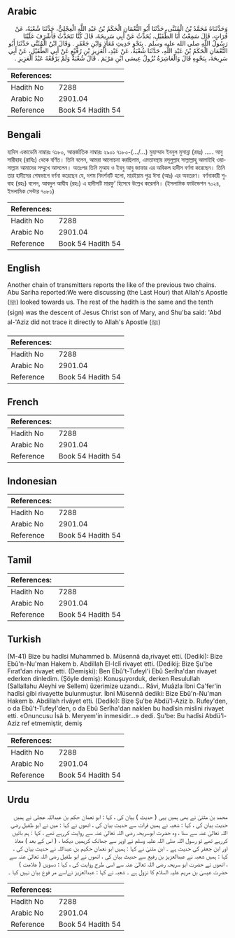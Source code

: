 ## Arabic


<div dir="rtl" lang="ar" style={{fontSize:'larger',backgroundColor:'#f8f9fa',padding:20}}>
وَحَدَّثَنَاهُ مُحَمَّدُ بْنُ الْمُثَنَّى، حَدَّثَنَا أَبُو النُّعْمَانِ الْحَكَمُ بْنُ عَبْدِ اللَّهِ الْعِجْلِيُّ، حَدَّثَنَا شُعْبَةُ، عَنْ فُرَاتٍ، قَالَ سَمِعْتُ أَبَا الطُّفَيْلِ، يُحَدِّثُ عَنْ أَبِي سَرِيحَةَ، قَالَ كُنَّا نَتَحَدَّثُ فَأَشْرَفَ عَلَيْنَا رَسُولُ اللَّهِ صلى الله عليه وسلم ‏.‏ بِنَحْوِ حَدِيثِ مُعَاذٍ وَابْنِ جَعْفَرٍ ‏.‏ وَقَالَ ابْنُ الْمُثَنَّى حَدَّثَنَا أَبُو النُّعْمَانِ الْحَكَمُ بْنُ عَبْدِ اللَّهِ، حَدَّثَنَا شُعْبَةُ، عَنْ عَبْدِ، الْعَزِيزِ بْنِ رُفَيْعٍ عَنْ أَبِي الطُّفَيْلِ، عَنْ أَبِي سَرِيحَةَ، بِنَحْوِهِ قَالَ وَالْعَاشِرَةُ نُزُولُ عِيسَى ابْنِ مَرْيَمَ ‏.‏ قَالَ شُعْبَةُ وَلَمْ يَرْفَعْهُ عَبْدُ الْعَزِيزِ ‏.‏
</div>
<div style={{backgroundColor:'#f8f9fa',padding:20, marginBottom: 10}}><table> <thead> <tr> <th>References:</th> <th></th> </tr> </thead> <tbody><tr><td>Hadith No</td><td>7288</td></tr><tr><td>Arabic No</td><td>2901.04</td></tr><tr><td>Reference</td><td>Book 54 Hadith 54</td></tr></tbody></table></div>

## Bengali


<div dir="ltr" lang="bn" style={{fontSize:'larger',backgroundColor:'#f8f9fa',padding:20}}>
হাদিস একাডেমি নাম্বারঃ ৭১৮০, আন্তর্জাতিক নাম্বারঃ ২৯০১ ৭১৮০-(.../...) মুহাম্মাদ ইবনুল মুসান্না (রহঃ) ..... আবু সারীহাহ (রাযিঃ) থেকে বর্ণিত। তিনি বলেন, আমরা আলোচনা করছিলাম, এমতাবস্থায় রসূলুল্লাহ সাল্লাল্লাহু আলাইহি ওয়াসাল্লাম আমাদের সম্মুখে আসলেন। অতঃপর তিনি মুআয ও ইবনু আবু জাফার এর অবিকল হাদীস বর্ণনা করেছেন। তিনি তার হাদীসের শেষভাগে বর্ণনা করেছেন যে, দশম নিদর্শনটি হলো, মারইয়াম পুত্র ঈসা (আঃ) এর অবতরণ। বর্ণনাকারী শুবাহ (রহঃ) বলেন, আবদুল আযীয (রহঃ) এ হাদীসটি মারফু’ হিসেবে উল্লেখ করেননি। (ইসলামিক ফাউন্ডেশন ৭০২৪, ইসলামিক সেন্টার ৭০৮১)
</div>
<div style={{backgroundColor:'#f8f9fa',padding:20, marginBottom: 10}}><table> <thead> <tr> <th>References:</th> <th></th> </tr> </thead> <tbody><tr><td>Hadith No</td><td>7288</td></tr><tr><td>Arabic No</td><td>2901.04</td></tr><tr><td>Reference</td><td>Book 54 Hadith 54</td></tr></tbody></table></div>

## English


<div dir="ltr" lang="en" style={{fontSize:'larger',backgroundColor:'#f8f9fa',padding:20}}>
Another chain of transmitters reports the like of the previous two chains. Abu Sariha reported:We were discussing (the Last Hour) that Allah's Apostle (ﷺ) looked towards us. The rest of the hadith is the same and the tenth (sign) was the descent of Jesus Christ son of Mary, and Shu'ba said: 'Abd al-'Aziz did not trace it directly to Allah's Apostle (ﷺ)
</div>
<div style={{backgroundColor:'#f8f9fa',padding:20, marginBottom: 10}}><table> <thead> <tr> <th>References:</th> <th></th> </tr> </thead> <tbody><tr><td>Hadith No</td><td>7288</td></tr><tr><td>Arabic No</td><td>2901.04</td></tr><tr><td>Reference</td><td>Book 54 Hadith 54</td></tr></tbody></table></div>

## French


<div dir="ltr" lang="fr" style={{fontSize:'larger',backgroundColor:'#f8f9fa',padding:20}}>

</div>
<div style={{backgroundColor:'#f8f9fa',padding:20, marginBottom: 10}}><table> <thead> <tr> <th>References:</th> <th></th> </tr> </thead> <tbody><tr><td>Hadith No</td><td>7288</td></tr><tr><td>Arabic No</td><td>2901.04</td></tr><tr><td>Reference</td><td>Book 54 Hadith 54</td></tr></tbody></table></div>

## Indonesian


<div dir="ltr" lang="id" style={{fontSize:'larger',backgroundColor:'#f8f9fa',padding:20}}>

</div>
<div style={{backgroundColor:'#f8f9fa',padding:20, marginBottom: 10}}><table> <thead> <tr> <th>References:</th> <th></th> </tr> </thead> <tbody><tr><td>Hadith No</td><td>7288</td></tr><tr><td>Arabic No</td><td>2901.04</td></tr><tr><td>Reference</td><td>Book 54 Hadith 54</td></tr></tbody></table></div>

## Tamil


<div dir="ltr" lang="ta" style={{fontSize:'larger',backgroundColor:'#f8f9fa',padding:20}}>

</div>
<div style={{backgroundColor:'#f8f9fa',padding:20, marginBottom: 10}}><table> <thead> <tr> <th>References:</th> <th></th> </tr> </thead> <tbody><tr><td>Hadith No</td><td>7288</td></tr><tr><td>Arabic No</td><td>2901.04</td></tr><tr><td>Reference</td><td>Book 54 Hadith 54</td></tr></tbody></table></div>

## Turkish


<div dir="ltr" lang="tr" style={{fontSize:'larger',backgroundColor:'#f8f9fa',padding:20}}>
(M-41) Bize bu hadîsi Muhammed b. Müsennâ da,rivayet etti. (Dediki): Bize Ebû'n-Nu'man Hakem b. Abdillah El-Iclî rivayet etti. (Dedikij: Bize Şu'be Fırat'dan rivayet etti. (Demişki): Ben Ebû't-Tufeyl'i Ebû Serîha'dan rivayet ederken dinledim. (Şöyle demiş): Konuşuyorduk, derken Resulullah (Sallallahu Aleyhi ve Sellem) üzerimize uzandı... Râvi, Muâzla İbni Ca'fer'in hadîsi gibi rivayette bulunmuştur. İbni Müsennâ dediki: Bize Ebû'n-Nu'man Hakem b. Abdillah rİvâyet etti. (Dediki): Bize Şu'be Abdü'l-Aziz b. Rufey'den, o da Ebû't-Tufeyl'den, o da Ebû Serîha'dan naklen bu hadîsin mislini rivayet etti. «Onuncusu İsâ b. Meryem'in inmesidir...» dedi. Şu'be: Bu hadîsi Abdü'l-Aziz ref etmemiştir, demiş
</div>
<div style={{backgroundColor:'#f8f9fa',padding:20, marginBottom: 10}}><table> <thead> <tr> <th>References:</th> <th></th> </tr> </thead> <tbody><tr><td>Hadith No</td><td>7288</td></tr><tr><td>Arabic No</td><td>2901.04</td></tr><tr><td>Reference</td><td>Book 54 Hadith 54</td></tr></tbody></table></div>

## Urdu


<div dir="rtl" lang="ur" style={{fontSize:'larger',backgroundColor:'#f8f9fa',padding:20}}>
محمد بن مثنیٰ نے بھی ہمیں یہی ( حدیث ) بیان کی ، کہا : ابو نعمان حکم بن عبداللہ عجلی نے ہمیں حدیث بیان کی ، کہا : شعبہ نے ہمیں فرات سے حدیث بیان کی ، انھوں نے کہا : میں نے ابو طفیل رضی اللہ تعالیٰ عنہ سے سنا ، وہ حضرت ابوسریحہ رضی اللہ تعالیٰ عنہ سے روایت کررہے تھے ، کہا : ہم باتیں کررہے تھے تو رسول اللہ صلی اللہ علیہ وسلم نے اوپر سے جھانک کرہمیں دیکھا ، ( اس کے بعد ) معاذ اور ابن جعفر کی حدیث ہے ۔ ابن مثنیٰ نے کہا : ہمیں ابو نعمان حکیم بن عبداللہ نے حدیث بیان کی ، کہا : ہمیں شعبہ نے عبدالعزیز بن رفیع سے حدیث بیان کی ، انھوں نے ابو طفیل رضی اللہ تعالیٰ عنہ سے ، انھوں نے حضرت ابو سریحہ رضی اللہ تعالیٰ عنہ سے اسی طرح روایت کی ، کہا : دسویں ( علامت ) حضرت عیسیٰ بن مریم علیہ السلام کا نزول ہے ۔ شعبہ نے کہا : عبدالعزیز نےاسے مر فوع بیان نہیں کیا ۔
</div>
<div style={{backgroundColor:'#f8f9fa',padding:20, marginBottom: 10}}><table> <thead> <tr> <th>References:</th> <th></th> </tr> </thead> <tbody><tr><td>Hadith No</td><td>7288</td></tr><tr><td>Arabic No</td><td>2901.04</td></tr><tr><td>Reference</td><td>Book 54 Hadith 54</td></tr></tbody></table></div>